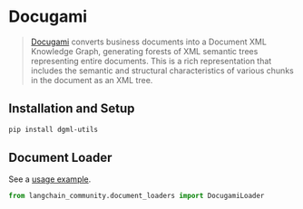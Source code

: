 # Docugami

>[Docugami](https://docugami.com) converts business documents into a Document XML Knowledge Graph, generating forests 
> of XML semantic trees representing entire documents. This is a rich representation that includes the semantic and 
> structural characteristics of various chunks in the document as an XML tree.

## Installation and Setup


```bash
pip install dgml-utils
```

## Document Loader

See a [usage example](/docs/integrations/document_loaders/docugami).

```python
from langchain_community.document_loaders import DocugamiLoader
```
